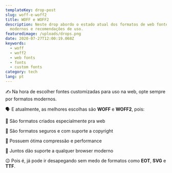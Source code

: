```yaml
---
templateKey: drop-post
slug: woff-e-woff2
title: WOFF e WOFF2
description: Neste drop abordo o estado atual dos formatos de web fontes
  modernos e recomendações de uso.
featuredimage: /uploads/drops.png
date: 2020-07-27T12:00:19.068Z
keywords:
  - woff
  - woff2
  - web fonts
  - fonts
  - custom fonts
category: tech
lang: pt
---
```


<Drop>

✍️ Na hora de escolher fontes customizadas para uso na web, opte sempre por formatos modernos.

🗣 E atualmente, as melhores escolhas são **WOFF** e **WOFF2**, pois:

🎨 São formatos criados especialmente pra web

🎨 São formatos seguros e com suporte a copyright

🎨 Possuem ótima compressão e performance

🎨 Juntos dão suporte a qualquer browser moderno

😉 Pois é, já pode ir desapegando sem medo de formatos como **EOT**, **SVG** e **TTF**.

</Drop>